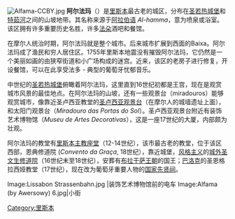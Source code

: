 [[Image:Alfama-CCBY.jpg|thumb]]
'''阿尔法玛'''（{{lang-pt|Alfama}}）是[[里斯本|里斯本]]最古老的城区，分布在[[圣若热城堡|圣若热城堡]]和[[特茹河|特茹河]]之间的山坡地带。其名称来源于[[阿拉伯语|阿拉伯语]] ''Al-hamma''，意为喷泉或浴室。该区拥有许多重要历史名胜，许多[[法朵|法朵]]酒吧和餐馆。

在摩尔人统治时期，阿尔法玛就是整个城市。后来城市扩展到西面的Baixa。阿尔法玛成了渔民和穷人居住区。1755年里斯本地震没有摧毁阿尔法玛，它仍然是一个美丽如画的由狭窄街道和小广场构成的迷宫。近来，该区的老房子进行修复，开设餐馆，可以在此享受法多 - 典型的葡萄牙忧郁音乐。 

中世纪的[[圣若热城堡|圣若热城堡]]俯瞰着阿尔法玛，这里直到16世纪初都是王宫，现在是观赏城市风景的最佳地点。在阿尔法玛的山坡，还有一些观景台（miradouros）能够观赏城市，像靠近圣卢西亚教堂的[[圣卢西亚观景台|圣卢西亚观景台]]（在摩尔人的城墙遗址上面），和太阳门观景台（''Miradouro das Portas do Sol''）。圣卢西亚观景台附近有装饰艺术博物馆（''Museu de Artes Decorativas''），这是一座17世纪的大厦，内部颇为壮观。 

阿尔法玛的教堂有[[里斯本主教座堂|里斯本主教座堂]]（12-14世纪），该市最古老的教堂，位于该区西部，恩典修道院 (''Convento da Graça'', 18世纪），靠近城堡，[[风格主义|风格主义]]的[[城外圣文生修道院|城外圣文生修道院]]（16世纪末至18世纪），安葬有[[布拉干萨王朝|布拉干萨王朝]]的国王；[[巴洛克|巴洛克]]的圣恩格拉西娅教堂（17世纪），现在改为葡萄牙重要人物的[[国家先贤祠_(里斯本)|国家先贤祠]]。

<gallery>
Image:Lissabon Strassenbahn.jpg |装饰艺术博物馆前的电车
Image:Alfama (by Awersowy) 6.jpg|小街
</gallery>

{{commonscat|Alfama, Lisbon}}

{{coord|38|42|44|N|9|07|48|W|source:ptwiki|display=title}}

{{Authority control}}
[[Category:里斯本|Category:里斯本]]